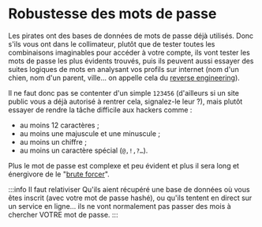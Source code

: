 # Robustesse des mots de passe

Les pirates ont des bases de données de mots de passe déjà utilisés. Donc s'ils vous ont dans le collimateur, plutôt que de tester toutes les combinaisons imaginables pour accéder à votre compte, ils vont tester les mots de passe les plus évidents trouvés, puis ils peuvent aussi essayer des suites logiques de mots en analysant vos profils sur internet (nom d'un chien, nom d'un parent, ville… on appelle cela du [reverse engineering](https://en.wikipedia.org/wiki/Reverse_engineering)).

Il ne faut donc pas se contenter d'un simple `123456` (d'ailleurs si un site public vous a déjà autorisé à rentrer cela, signalez-le leur ?), mais plutôt essayer de rendre la tâche difficile aux hackers comme :

- au moins 12 caractères ;
- au moins une majuscule et une minuscule ;
- au moins un chiffre ;
- au moins un caractère spécial (`@,!,?…`).

Plus le mot de passe est complexe et peu évident et plus il sera long et énergivore de le "[brute forcer](https://fr.wikipedia.org/wiki/Brute_Force)".

:::info Il faut relativiser
Qu'ils aient récupéré une base de données où vous êtes inscrit (avec votre mot de passe hashé), ou qu'ils tentent en direct sur un service en ligne… ils ne vont normalement pas passer des mois à chercher VOTRE mot de passe.
:::
